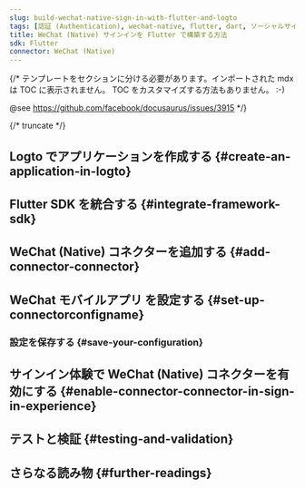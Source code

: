 ```yaml
---
slug: build-wechat-native-sign-in-with-flutter-and-logto
tags: [認証 (Authentication), wechat-native, flutter, dart, ソーシャルサインイン, サインイン, ログイン]
title: WeChat (Native) サインインを Flutter で構築する方法
sdk: Flutter
connector: WeChat (Native)
---
```


{/*
  テンプレートをセクションに分ける必要があります。インポートされた mdx は TOC に表示されません。
  TOC をカスタマイズする方法もありません。 :-)

  @see https://github.com/facebook/docusaurus/issues/3915
*/}




{/* truncate */}

<Intro connector={connector} sdk="Flutter" link="https://flutter.dev" />

## Logto でアプリケーションを作成する \{#create-an-application-in-logto}

<CreateApplication type="ネイティブアプリ" framework="Flutter" />

## Flutter SDK を統合する \{#integrate-framework-sdk}

<IntegrateSdk />

## WeChat (Native) コネクターを追加する \{#add-connector-connector}

<AddSocialConnector connector={connector} framework="Flutter" />

## WeChat モバイルアプリ を設定する \{#set-up-connectorconfigname}

<ConnectorGuide />

### 設定を保存する \{#save-your-configuration}

<SaveYourConfiguration connector={connector} />

## サインイン体験で WeChat (Native) コネクターを有効にする \{#enable-connector-connector-in-sign-in-experience}

<EnableSocialConnector connector={connector} />

## テストと検証 \{#testing-and-validation}

<TestingAndValidation connector={connector} sdk="Flutter" />

## さらなる読み物 \{#further-readings}

<FurtherReadings />
